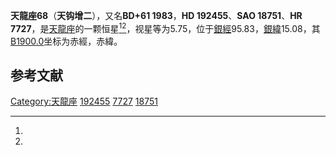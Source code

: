 {{Starbox begin
| name = 天龍座68
}}
{{Starbox observe
| epoch = [[J2000.0|J2000.0]]
| constell = [[天龍座|天龍座]]<ref name=SIMBAD>{{cite web
 | url=http://simbad.u-strasbg.fr/simbad/sim-id?Ident=HR+7727
 | title=Pulsating variable Star
 | publisher=Centre de Données astronomiques de Strasbourg
 | work=SIMBAD
 | accessdate=2012-07-13
 | archive-date=2016-03-16
 | archive-url=https://web.archive.org/web/20160316193845/http://simbad.u-strasbg.fr/simbad/sim-id?Ident=HR+7727
 | dead-url=no
 }}</ref><ref name=DATA>{{cite web
 | url=http://vizier.u-strasbg.fr/viz-bin/VizieR-5?-out.add=.&-source=5050&-corr=PK=HR&-out.max=9999&HR=7727
 | title=VizieR Detailed Page
 | accessdate=2012-07-13
 | archive-date=2016-03-05
 | archive-url=https://web.archive.org/web/20160305230710/http://vizier.u-strasbg.fr/viz-bin/VizieR-5?-out.add=.&-source=5050&-corr=PK=HR&-out.max=9999&HR=7727
 | dead-url=no
 }}</ref>
| 星官 = 
| ra = {{RA|20|11|34.9}}<ref name=SIMBAD /><ref name=DATA />
| dec = {{DEC|+62|4|43}}<ref name=SIMBAD /><ref name=DATA />
| appmag_v = 5.75<ref name=SIMBAD /><ref name=DATA />
}}
{{Starbox character
| class = F5V<ref name=SIMBAD /><ref name=DATA />
| b-v = 0.47<ref name=SIMBAD /><ref name=DATA />
| u-b = 0.02<ref name=SIMBAD /><ref name=DATA />
| r-i = <ref name=SIMBAD /><ref name=DATA />
| variable = 
}}
{{Starbox astrometry
| radial_v = 0.02
| prop_mo_ra = -15
| parallax = 0.031
| p_error = 
}}
{{Starbox catalog
| names =BD+61 1983，[[SAO星表|SAO]] 18751，[[HD星表|HD]] 192455，[[HR星表|HR]] 7727}}
{{Starbox reference |Simbad=HR+7727}}
{{Starbox end}}

'''天龍座68'''（'''天钩增二'''），又名'''BD+61 1983'''，'''HD 192455'''、'''SAO 18751'''、'''HR 7727'''，是[[天龍座|天龍座]]的一颗恒星<ref name=SIMBAD /><ref name=DATA />，视星等为5.75，位于[[銀道座標系|銀經]]95.83，[[銀道座標系|銀緯]]15.08，其[[B1900.0|B1900.0]]坐标为赤經{{RA|20|9|56.6}}，赤緯{{DEC|+61|15.08|33}}。

== 参考文献 ==
{{reflist}}

{{star-stub}}

{{天龍座恒星}}
{{星官|天钩|9|18}}
[[Category:天龍座|Category:天龍座]]
[[Category:HD和HDE天體|192455]]
[[Category:HR天體|7727]]
[[Category:SAO天體|18751]]